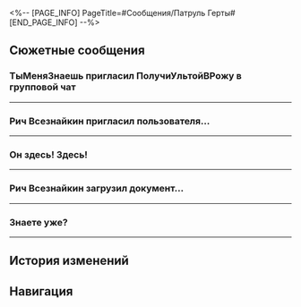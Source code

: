 <%-- [PAGE_INFO]
PageTitle=#Сообщения/Патруль Герты#
[END_PAGE_INFO] --%>
{{Сообщение Инфобокс
|id          = 105
|Изображение = НИП Патруль Герты Иконка.png
|Тип         = Группа
|Персонажи   = [[Билл Вратов]]; [[Губитель людей]]; [[Космические_полёты_без_лицензии]]; [[М-робот]]; [[Первопроходец]]; [[Рич Всезнайкин]]; [[ТыМеняЗнаешь]]
|Фракция     = Космическая станция «Герта»
}}

==Сюжетные сообщения==
===ТыМеняЗнаешь пригласил ПолучиУльтойВРожу в групповой чат===
{{Сообщения
|условие_получения = 
|текст =
:{{Диалог|Предупреждение}} ТыМеняЗнаешь пригласил ПолучиУльтойВРожу в групповой чат
:'''ТыМеняЗнаешь:''' Готово
:'''ТыМеняЗнаешь:''' Говори
:'''Рич Всезнайкин:''' Тут такое!!
:{Выбор} Чо?
:'''(Первопроходец):''' А подробнее?
:'''Рич Всезнайкин:''' Только никому не говорите.
:'''Рич Всезнайкин:''' Жуань Мэй приедет на станцию!
:{Выбор} ...так она здесь.
:'''(Первопроходец):''' ...так она уже здесь.
:'''(Первопроходец):''' Слухи нынче распространяются медленно.
:'''Рич Всезнайкин:''' Ты просто нечто.
:'''Билл Вратов:''' Но мы всё ещё готовимся к приветственной церемонии.
:'''Рич Всезнайкин:''' Жуань Мэй неблагодарная.
:'''Космические_полёты_без_лицензии:''' Говорят, она одиночка даже среди гениев.
:'''Билл Вратов:''' Так что, мы зря старались?
:'''Билл Вратов:''' А раньше сказать нельзя было?
:'''Космические_полёты_без_лицензии:''' Герта тоже сквозь пальцы на всё смотрит.
:'''Космические_полёты_без_лицензии:''' Вот так относятся к знаменитостям.
:{Выбор} Ничего страшного.
::'''(Первопроходец):''' Да ничего страшного. Рано или поздно появится другая важная шишка.
::'''Билл Вратов:''' Хм, буду ждать.
:{Выбор} Бросайте работу.
::'''(Первопроходец):''' Пашешь тут, пашешь, и вот вся благодарность...
::'''Билл Вратов:''' Дело говоришь.
:'''Рич Всезнайкин:''' Говорят, у госпожи Жуань Мэй и характер так себе.
:'''Билл Вратов:''' Да ладно, будто есть гений с нормальным характером.
:'''М-робот:''' Скрюллум, например.
:'''Билл Вратов:''' Ладно, соглашусь.
}}
----

===Рич Всезнайкин пригласил пользователя...===
{{Сообщения
|условие_получения = 
|текст =
:{{Диалог|Предупреждение}} Рич Всезнайкин пригласил пользователя Губитель людей в групповой чат
:'''Рич Всезнайкин:''' Добро пожаловать, друг.
:'''Рич Всезнайкин:''' [[Файл:Стикер ГПП 11 Доктор Рацио 01.png|80px]]
:'''ТыМеняЗнаешь:''' Какая честь.
:'''Билл Вратов:''' [[Файл:Стикер ГПП 05 Вуббабу 02.png|80px]]
:'''Билл Вратов:''' Рейтинг чата -1.
:'''М-робот:''' Рейтинг чата -1.
:{Выбор} Где-то я такое {{MC|ж=видела|м=видел}}.
::'''(Первопроходец):''' Где-то я уже это {{MC|ж=видела|м=видел}}.
::'''ТыМеняЗнаешь:''' Ага.
:{Выбор} Знакомый ник.
::'''(Первопроходец):''' Знакомый ник... Ты как-то связан с Ричардом Затычкиным?
::'''Рич Всезнайкин:''' ...Так ты знаешь мою старую учётку. А ты разбираешься!
:'''Космические_полёты_без_лицензии:''' Ладно, давайте вернёмся к теме. Что делать-то будем?
:'''Рич Всезнайкин:''' Расследовать! Нужно расследовать!
:{Выбор} Вы о чём?
::'''(Первопроходец):''' Из-за чего весь сыр-бор?
:{Выбор} Что расследовать-то?
::'''(Первопроходец):''' Что расследовать-то?
:'''Билл Вратов:''' Так ты не в курсе?
:'''Билл Вратов:''' {{tx|Отсутствует видео}}
:'''Рич Всезнайкин:''' Да ты только посмотри, нас окружили, издеваются над госпожой Гертой!
:'''М-робот:''' Да, но управление станцией реально плохое.
:'''Рич Всезнайкин:''' Даже если забыть про Легион, как вообще можно напасть на госпожу Герту на её собственной территории?
:'''Рич Всезнайкин:''' Да что здесь вообще происходит?!
:'''Космические_полёты_без_лицензии:''' Ох, как же ненавижу этих бездельников, которые просто на зарплате сидят.
:'''Губитель людей:''' Надо заметить, что после происшествия с Легионом станцию хорошо и быстро восстановили.
:'''М-робот:''' Ага.
:'''Рич Всезнайкин:''' Не путайте холодное с мягким. Разве не очевидно, что проблем там хватает?
:{Выбор} Всё так.
::'''(Первопроходец):''' Всё так!
::'''(Первопроходец):''' Но разве главный приоритет не безопасность Герты?
:{Выбор} Давай по порядку.
::'''(Первопроходец):''' Давай по порядку...
::'''(Первопроходец):''' Разве главный приоритет не безопасность Герты?
:{Выбор} Точно!
::'''(Первопроходец):''' Точно!
::'''ТыМеняЗнаешь:''' Ты тоже так думаешь? Занятно. Потом давай в лс поговорим.
::'''(Первопроходец):''' Лучше не надо... Разве главный приоритет не безопасность Герты?
:'''Рич Всезнайкин:''' Давайте не будем совать свой нос в чужие дела - это ведь работа Асты.
:'''Рич Всезнайкин:''' Нужно следить за качеством результатов. А вот как результатов добиться - решать уже им!
:'''Губитель людей:''' Рассуждаешь ты странно, но сразу видно, что и правда всезнайкин.
:'''Космические_полёты_без_лицензии:''' Поддерживаю! Рич Всезнайкин, истину глаголешь!
:{Выбор} ...
:'''(Первопроходец):''' ...
:'''Рич Всезнайкин:''' Друзья, в чём наша цель?
:'''Космические_полёты_без_лицензии:''' Избавиться от паразитов!
:'''Рич Всезнайкин:''' Отлично, ты проходишь.
}}
----

===Он здесь! Здесь!===
{{Сообщения
|условие_получения = 
|текст =
:'''Рич Всезнайкин:''' Он здесь! Здесь!
:'''Космические_полёты_без_лицензии:''' Кто?
:'''Рич Всезнайкин:''' Большой босс!
:'''Губитель людей:''' ?
:'''Билл Вратов:''' Обалдеть!
:'''Билл Вратов:''' {{tx|Отсутствует видео}}
}}
----

===Рич Всезнайкин загрузил документ...===
{{Сообщения
|условие_получения = 
|текст =
:{{Диалог|Предупреждение}} Рич Всезнайкин загрузил документ «Профиль пропавшего исследователя»
:'''Космические_полёты_без_лицензии:''' ?
:'''Губитель людей:''' ?
:'''Губитель людей:''' Это ещё что такое?
:'''Билл Вратов:''' «Все пропавшие исследователи - лидеры мнений в даркнете космической станции...»
:'''Билл Вратов:''' Ничего себе, ты знаешь что-то, о чём даже Отдел безопасности не подозревает.
:'''Рич Всезнайкин:''' Кхм, места знать надо.
:'''Губитель людей:''' Звучит надуманно, но, если есть шанс, что это правда...
:'''Космические_полёты_без_лицензии:''' Чую заговор.
:'''Рич Всезнайкин:''' Они срежиссировали пропажи, чтобы избавиться от несогласных.
:'''Рич Всезнайкин:''' Ой, какой блестящий план. Справедливость подзадержалась, но она ещё восторжествует. Руководство должно уйти в отставку!
:'''Космические_полёты_без_лицензии:''' Руководство должно уйти в отставку!
:'''Губитель людей:''' Если дело в этом, значит, наш чат в опасности?
:'''Космические_полёты_без_лицензии:''' ...
:'''Билл Вратов:''' ...
:'''Рич Всезнайкин:''' ?
}}
----

===Знаете уже?===
{{Сообщения
|условие_получения = 
|текст =
:'''Билл Вратов:''' Знаете уже?
:'''Губитель людей:''' Ага
:'''Губитель людей:''' На ведущего исследователя Асту тоже напали.
:'''М-робот:''' Тот Герцог инфернального огня.
:'''М-робот:''' Какой кошмар!
:'''Губитель людей:''' Издревле деморализация противника - самая жуткая из всех стратегий.
:'''Билл Вратов:''' О, да. Походу, эта Банда уничтожения не только насилие и безбашенность, как поговаривают.
:'''Билл Вратов:''' Если бы ведущего исследователя в конце концов не спасли, нам бы не поздоровилось.
:'''Космические_полёты_без_лицензии:''' Не факт. Может, она всё и устроила как раз.
:'''Космические_полёты_без_лицензии:''' Придумала запутанный сценарий, в котором сама пострадала, чтобы исправить ситуацию.
:'''М-робот:''' Что-то в этом есть...
:'''Губитель людей:''' Ой, хватит. Бред какой.
:'''Губитель людей:''' Разве оно того стоит? Столько шума ради каких-то хейтеров из сети?
:'''М-робот:''' Вообще
:'''Билл Вратов:''' Кстати, а где тот разжигатель Рич Всезнайкин?
:'''Губитель людей:''' О, точно. Он прям суровые речи толкал, когда добавил меня в чат.
:'''Билл Вратов:''' Ну-ка
:'''Билл Вратов:''' П-ф-ф, он вышел из чата и ничего не сказал...
}}
----

==История изменений==
{{История изменений|2.7}}

==Навигация==
{{Сообщения Навбокс}}